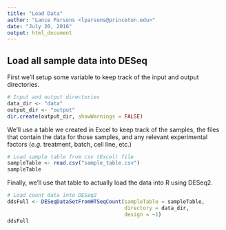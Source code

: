 ```yaml
---
title: "Load Data"
author: "Lance Parsons <lparsons@princeton.edu>"
date: "July 20, 2016"
output: html_document
---
```


## Load all sample data into DESeq

First we'll setup some variable to keep track of the input and output directories.

```r
# Input and output directories
data_dir <- "data"
output_dir <- "output"
dir.create(output_dir, showWarnings = FALSE)
```

We'll use a table we created in Excel to keep track of the samples, the files that contain the data for those samples, and any relevant experimental factors (*e.g.* treatment, batch, cell line, etc.)

```r
# Load sample table from csv (Excel) file
sampleTable <- read.csv("sample_table.csv")
sampleTable
```

Finally, we'll use that table to actually load the data into R using DESeq2.

```r
# Load count data into DESeq2
ddsFull <- DESeqDataSetFromHTSeqCount(sampleTable = sampleTable, 
                                      directory = data_dir, 
                                      design = ~1)
ddsFull
```
